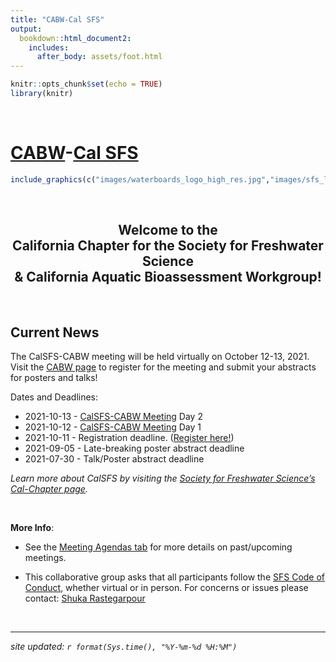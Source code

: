 ```yaml
---
title: "CABW-Cal SFS"
output: 
  bookdown::html_document2:
    includes:
      after_body: assets/foot.html
---
```


```r
knitr::opts_chunk$set(echo = TRUE)
library(knitr)
```
<style>
  .title{
    display: none;
  }
</style>

<br>

# [CABW](https://www.waterboards.ca.gov/water_issues/programs/swamp/bioassessment/)-[Cal SFS](https://freshwater-science.org/my-sfs/chapters/california)


```r

include_graphics(c("images/waterboards_logo_high_res.jpg","images/sfs_logo.jpg", "images/swamp_fish_logo.gif"))

```


<br> 

<h2 align="center" id="heading">**Welcome to the <br> California Chapter for the Society for Freshwater Science <br> & California Aquatic Bioassessment Workgroup!**</h2>

<br>

## Current News

The CalSFS-CABW meeting will be held virtually on October 12-13, 2021. Visit the [CABW page](https://www.waterboards.ca.gov/water_issues/programs/swamp/bioassessment/training.html#cabw) to register for the meeting and submit your abstracts for posters and talks!

Dates and Deadlines:

* 2021-10-13 - [CalSFS-CABW Meeting](2021_agenda.html) Day 2
* 2021-10-12 - [CalSFS-CABW Meeting](2021_agenda.html) Day 1
* 2021-10-11 - Registration deadline. ([Register here!](https://waterboards.zoom.us/webinar/register/WN_5ln2IwFfTNOi0-vYScP0wQ))
* 2021-09-05 - Late-breaking poster abstract deadline
* 2021-07-30 - Talk/Poster abstract deadline 

*Learn more about CalSFS by visiting the [Society for Freshwater Science's Cal-Chapter page](https://freshwater-science.org/my-sfs/chapters/california).*



</div>

<br>

<div class = "blue">
**More Info**:  

 - See the [Meeting Agendas tab](2021_agenda.html) for more details on past/upcoming meetings.

 - This collaborative group asks that all participants follow the [SFS Code of Conduct](https://freshwater-science.org/about/society-governance/code-of-conduct), whether virtual or in person. For concerns or issues please contact: <a href="mailto:Shuka.Rastegarpour@waterboards.ca.gov">Shuka Rastegarpour</a>

</div>

<br>

---

*site updated: ```r format(Sys.time(), "%Y-%m-%d %H:%M")```*
